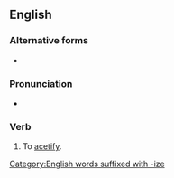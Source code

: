 ==English==

===Alternative forms===
* {{l|en|acetise}} {{qualifier|UK, rare}}

===Pronunciation===
* {{IPA|en|/æ.sə.taɪz/}}

===Verb===
{{en-verb}}

# {{lb|en|rare}} To [[acetify]].

[[Category:English words suffixed with -ize]]